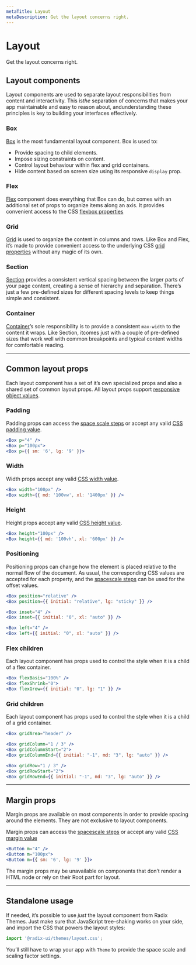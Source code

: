 ```yaml
---
metaTitle: Layout
metaDescription: Get the layout concerns right.
---
```


# Layout

<Description>Get the layout concerns right.</Description>

## Layout components

Layout components are used to separate layout responsibilities from content and interactivity. This is*the* separation of concerns that makes your app maintainable and easy to reason about, andunderstanding these principles is key to building your interfaces effectively.

### Box

<ThemesBoxExample />

[Box](/themes/docs/components/box) is the most fundamental layout component. Box is used to:

- Provide spacing to child elements.
- Impose sizing constraints on content.
- Control layout behaviour within flex and grid containers.
- Hide content based on screen size using its responsive `display` prop.

### Flex

<ThemesFlexExample />

[Flex](/themes/docs/components/flex) component does everything that Box can do, but comes with an additional set of props to organize items along an axis. It provides convenient access to the CSS [flexbox properties](https://css-tricks.com/snippets/css/a-guide-to-flexbox/)

### Grid

<ThemesGridExample />

[Grid](/themes/docs/components/grid) is used to organize the content in columns and rows. Like Box and Flex, it’s made to provide convenient access to the underlying CSS [grid properties](https://css-tricks.com/snippets/css/complete-guide-grid/) without any magic of its own.

### Section

<ThemesSectionExample />

[Section](/themes/docs/components/section) provides a consistent vertical spacing between the larger parts of your page content, creating a sense of hierarchy and separation. There’s just a few pre-defined sizes for different spacing levels to keep things simple and consistent.

### Container

<ThemesContainerExample />

[Container](/themes/docs/components/container)’s sole responsibility is to provide a consistent `max-width` to the content it wraps. Like Section, itcomes just with a couple of pre-defined sizes that work well with common breakpoints and typical content widths for comfortable reading.

---

## Common layout props

Each layout component has a set of it’s own specialized props and also a shared set of common layout props. All layout props support [responsive object values](/themes/docs/theme/breakpoints).

### Padding

Padding props can access the [space scale steps](/themes/docs/theme/spacing) or accept any valid [CSS padding value](https://developer.mozilla.org/en-US/docs/Web/CSS/padding).

```jsx
<Box p="4" />
<Box p="100px">
<Box p={{ sm: '6', lg: '9' }}>
```

<ThemesPropsTable defs="paddingPropDefs" />

### Width

Width props accept any valid [CSS width value](https://developer.mozilla.org/en-US/docs/Web/CSS/width).

```jsx
<Box width="100px" />
<Box width={{ md: '100vw', xl: '1400px' }} />
```

<ThemesPropsTable defs="widthPropDefs" />

### Height

Height props accept any valid [CSS height value](https://developer.mozilla.org/en-US/docs/Web/CSS/height).

```jsx
<Box height="100px" />
<Box height={{ md: '100vh', xl: '600px' }} />
```

<ThemesPropsTable defs="heightPropDefs" />

### Positioning

Positioning props can change how the element is placed relative to the normal flow of the document. As usual, the corresponding CSS values are accepted for each property, and the [spacescale steps](/themes/docs/theme/spacing) can be used for the offset values.

```jsx
<Box position="relative" />
<Box position={{ initial: "relative", lg: "sticky" }} />

<Box inset="4" />
<Box inset={{ initial: "0", xl: "auto" }} />

<Box left="4" />
<Box left={{ initial: "0", xl: "auto" }} />
```

<ThemesPropsTable defs="positionPropDefs" />

### Flex children

Each layout component has props used to control the style when it is a child of a flex container.

```jsx
<Box flexBasis="100%" />
<Box flexShrink="0">
<Box flexGrow={{ initial: "0", lg: "1" }} />
```

<ThemesPropsTable defs="flexChildrenPropDefs" />

### Grid children

Each layout component has props used to control the style when it is a child of a grid container.

```jsx
<Box gridArea="header" />

<Box gridColumn="1 / 3" />
<Box gridColumnStart="2">
<Box gridColumnEnd={{ initial: "-1", md: "3", lg: "auto" }} />

<Box gridRow="1 / 3" />
<Box gridRowStart="2">
<Box gridRowEnd={{ initial: "-1", md: "3", lg: "auto" }} />
```

<ThemesPropsTable defs="gridChildrenPropDefs" />

---

## Margin props

Margin props are available on most components in order to provide spacing around the elements. They are not exclusive to layout components.

Margin props can access the [spacescale steps](/themes/docs/theme/spacing) or accept any valid [CSS margin value](https://developer.mozilla.org/en-US/docs/Web/CSS/margin)

```jsx
<Button m="4" />
<Button m="100px">
<Button m={{ sm: '6', lg: '9' }}>
```

<ThemesPropsTable defs="marginPropDefs" />

The margin props may be unavailable on components that don’t render a HTML node or rely on their Root part for layout.

---

## Standalone usage

If needed, it’s possible to use _just_ the layout component from Radix Themes. Just make sure that JavaScript tree-shaking works on your side, and import the CSS that powers the layout styles:

```jsx
import '@radix-ui/themes/layout.css';
```

You’ll still have to wrap your app with `Theme` to provide the space scale and scaling factor settings.
